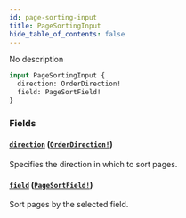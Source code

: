```yaml
---
id: page-sorting-input
title: PageSortingInput
hide_table_of_contents: false
---
```


No description

```graphql
input PageSortingInput {
  direction: OrderDirection!
  field: PageSortField!
}
```

### Fields

#### [`direction`](#) ([`OrderDirection!`](../../../developer/api-reference/enums/order-direction))

Specifies the direction in which to sort pages.

#### [`field`](#) ([`PageSortField!`](../../../developer/api-reference/enums/page-sort-field))

Sort pages by the selected field.
